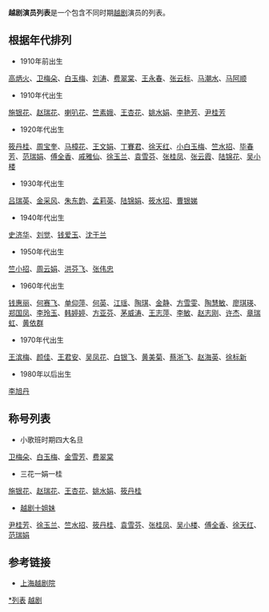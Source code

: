 '''越剧演员列表'''是一个包含不同时期[[越剧|越剧]]演员的列表。

== 根据年代排列 ==

* 1910年前出生

[[高炳火|高炳火]]、[[卫梅朵|卫梅朵]]、[[白玉梅|白玉梅]]、[[刘涛|刘涛]]、[[费翠棠|费翠棠]]、[[王永春|王永春]]、[[张云标|张云标]]、[[马潮水|马潮水]]、[[马阿顺|马阿顺]]  

* 1910年代出生

[[施银花|施银花]]、[[赵瑞花|赵瑞花]]、[[汪秀珍|喇叭花]]、[[竺素娥|竺素娥]]、[[王杏花|王杏花]]、[[姚水娟|姚水娟]]、[[李艳芳|李艳芳]]、[[尹桂芳|尹桂芳]]

* 1920年代出生 

[[筱丹桂|筱丹桂]]、[[周宝奎|周宝奎]]、[[马樟花|马樟花]]、[[王文娟|王文娟]]、[[丁賽君|丁賽君]]、[[徐天红|徐天红]]、[[小白玉梅|小白玉梅]]、[[竺水招|竺水招]]、[[毕春芳|毕春芳]]、[[范瑞娟|范瑞娟]]、[[傅全香|傅全香]]、[[戚雅仙|戚雅仙]]、[[徐玉兰_(越剧演员)|徐玉兰]]、[[袁雪芬|袁雪芬]]、[[张桂凤|张桂凤]]、[[张云霞|张云霞]]、[[陆锦花|陆锦花]]、[[吴小楼|吴小楼]]

* 1930年代出生

[[吕瑞英|吕瑞英]]、[[金采风|金采风]]、[[朱东韵|朱东韵]]、[[孟莉英|孟莉英]]、[[陆锦娟|陆锦娟]]、[[筱水招|筱水招]]、[[曹银娣|曹银娣]]  

* 1940年代出生

[[史济华|史济华]]、[[刘觉|刘觉]]、[[钱爱玉|钱爱玉]]、[[沈于兰|沈于兰]] 

* 1950年代出生

[[竺小招|竺小招]]、[[周云娟|周云娟]]、[[洪芬飞|洪芬飞]]、[[张伟忠|张伟忠]]  

* 1960年代出生

[[钱惠丽|钱惠丽]]、[[何赛飞|何赛飞]]、[[单仰萍|单仰萍]]、[[何英|何英]]、[[江瑶|江瑶]]、[[陶琪|陶琪]]、[[金静|金静]]、[[方雪雯|方雪雯]]、[[陶慧敏|陶慧敏]]、[[廖琪瑛|廖琪瑛]]、[[郑国凤|郑国凤]]、[[李玲玉|李玲玉]]、[[韩婷婷|韩婷婷]]、[[方亚芬|方亚芬]]、[[茅威涛|茅威涛]]、[[王志萍|王志萍]]、[[李敏_(越剧)|李敏]]、[[赵志刚|赵志刚]]、[[许杰_(演员)|许杰]]、[[章瑞虹|章瑞虹]]、[[黄依群|黄依群]]

* 1970年代出生 

[[王滨梅|王滨梅]]、[[颜佳|颜佳]]、[[王君安|王君安]]、[[吴凤花|吴凤花]]、[[白银飞|白银飞]]、[[黄美菊|黄美菊]]、[[蔡浙飞|蔡浙飞]]、[[赵海英|赵海英]]、[[徐标新|徐标新]]

*1980年以后出生
[[李旭丹|李旭丹]]

== 称号列表 ==
*小歌班时期四大名旦
[[卫梅朵|卫梅朵]]、[[白玉梅|白玉梅]]、[[金雪芳|金雪芳]]、[[费翠棠|费翠棠]]

* 三花一娟一桂
[[施银花|施银花]]、[[赵瑞花|赵瑞花]]、[[王杏花|王杏花]]、[[姚水娟|姚水娟]]、[[筱丹桂|筱丹桂]]

* [[越剧十姐妹|越剧十姐妹]] 
[[尹桂芳|尹桂芳]]、[[徐玉兰_(越剧演员)|徐玉兰]]、[[竺水招|竺水招]]、[[筱丹桂|筱丹桂]]、[[袁雪芬|袁雪芬]]、[[张桂凤|张桂凤]]、[[吴小楼|吴小楼]]、[[傅全香|傅全香]]、[[徐天红|徐天红]]、[[范瑞娟|范瑞娟]]

== 参考链接 ==
* [https://web.archive.org/web/20160304200030/http://www.yueju.net/Article/ShowClass.asp?ClassID=6 上海越剧院]

[[Category:越剧演员|*列表]]
[[Category:演员列表|越剧]]